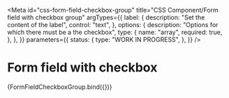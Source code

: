 <!-- @license CC0-1.0 -->


<Meta
  id="css-form-field-checkbox-group"
  title="CSS Component/Form field with checkbox group"
  argTypes={{
    label: {
      description: "Set the content of the label",
      control: "text",
    },
    options: {
      description: "Options for which there must be a the checkbox",
      type: {
        name: "array",
        required: true,
      },
    },
  }}
  parameters={{
    status: {
      type: "WORK IN PROGRESS",
    },
  }}
/>

# Form field with checkbox

<Canvas>
  <Story
    name="Default"
    args={{
      label: "Ik verklaar dat de volgende beweringen kloppen:",
      options: [
        {
          name: "requirement1",
          value: "true",
          label: "Ik sta niet onder curatele",
          checked: true,
        },
        {
          name: "requirement2",
          value: "true",
          label: "Ik ben woonachtig in Nederland",
        },
        {
          name: "requirement3",
          value: "true",
          label: "Ik trouw niet onder dwang",
        },
      ],
    }}
  >
    {FormFieldCheckboxGroup.bind({})}
  </Story>
</Canvas>

<ArgsTable story="Default" />
